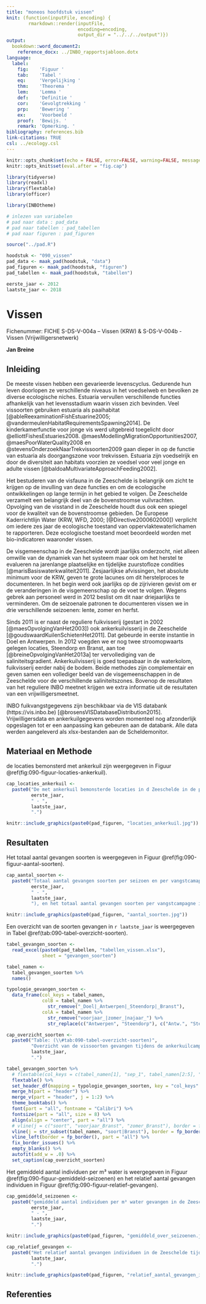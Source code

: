 ```yaml
---
title: "moneos hoofdstuk vissen"
knit: (function(inputFile, encoding) { 
        rmarkdown::render(inputFile,
                          encoding=encoding, 
                          output_dir = "../../../output")})
output:
  bookdown::word_document2:
    reference_docx: ../INBO_rapportsjabloon.dotx
language:
  label:
    fig:    'Figuur '
    tab:    'Tabel '
    eq:     'Vergelijking '
    thm:    'Theorema '
    lem:    'Lemma '
    def:    'Definitie '
    cor:    'Gevolgtrekking '
    prp:    'Bewering '
    ex:     'Voorbeeld '
    proof:  'Bewijs. '
    remark: 'Opmerking. '
bibliography: references.bib
link-citations: TRUE
csl: ../ecology.csl
---
```




```r

knitr::opts_chunk$set(echo = FALSE, error=FALSE, warning=FALSE, message=FALSE, cache=FALSE)
knitr::opts_knit$set(eval.after = "fig.cap")

```


```r

library(tidyverse)
library(readxl)
library(flextable)
library(officer)

library(INBOtheme)

```


```r


# inlezen van variabelen
# pad naar data : pad_data
# pad naar tabellen : pad_tabellen
# pad naar figuren : pad_figuren

source("../pad.R")

hoodstuk <- "090_vissen"
pad_data <- maak_pad(hoodstuk, "data")
pad_figuren <- maak_pad(hoodstuk, "figuren")
pad_tabellen <- maak_pad(hoodstuk, "tabellen")

```


```r

eerste_jaar <- 2012
laatste_jaar <- 2018

```


# Vissen

Fichenummer: FICHE S-DS-V-004a – Vissen (KRW) & S-DS-V-004b - Vissen (Vrijwilligersnetwerk)

__Jan Breine__

##	Inleiding

De meeste vissen hebben een gevarieerde levenscyclus. Gedurende hun leven doorlopen ze verschillende niveaus in het voedselweb en bevolken ze diverse ecologische niches. Estuaria vervullen verschillende functies afhankelijk van het levensstadium waarin vissen zich bevinden. Veel vissoorten gebruiken estuaria als paaihabitat [@ableReexaminationFishEstuarine2005; @vandermeulenHabitatRequirementsSpawning2014]. De kinderkamerfunctie voor jonge vis werd uitgebreid toegelicht door @elliottFishesEstuaries2008. @maesModellingMigrationOpportunities2007, @maesPoorWaterQuality2008 en @stevensOnderzoekNaarTrekvissoorten2009 gaan dieper in op de functie van estuaria als doorgangszone voor trekvissen. Estuaria zijn voedselrijk en door de diversiteit aan habitats voorzien ze voedsel voor veel jonge en adulte vissen [@baldoaMultivariateApproachFeeding2002].

Het bestuderen van de visfauna in de Zeeschelde is belangrijk om zicht te krijgen op de invulling van deze functies en om de ecologische ontwikkelingen op lange termijn in het gebied te volgen. De Zeeschelde verzamelt een belangrijk deel van de bovenstroomse vuilvrachten. Opvolging van de visstand in de Zeeschelde houdt dus ook een spiegel voor de kwaliteit van de bovenstroomse gebieden. De Europese Kaderrichtlijn Water (KRW, WFD, 2000; [@Directive2000602000]) verplicht om iedere zes jaar de ecologische toestand van oppervlaktewaterlichamen te rapporteren. Deze ecologische toestand moet beoordeeld worden met bio-indicatoren waaronder vissen. 

De visgemeenschap in de Zeeschelde wordt jaarlijks onderzocht, niet alleen omwille van de dynamiek van het systeem maar ook om het herstel te evalueren na jarenlange plaatselijke en tijdelijke zuurstofloze condities [@marisBasiswaterkwaliteit2011]. Zesjaarlijkse afvissingen, het absolute minimum voor de KRW, geven te grote lacunes om dit herstelproces te documenteren. In het begin werd ook jaarlijks op de zijrivieren gevist om er de veranderingen in de visgemeenschap op de voet te volgen. Wegens gebrek aan personeel werd in 2012 beslist om dit naar driejaarlijks te verminderen. Om de seizoenale patronen te documenteren vissen we in drie verschillende seizoenen: lente, zomer en herfst.

Sinds 2011 is er naast de reguliere fuikvisserij (gestart in 2002 [@maesOpvolgingVanHet2003]) ook ankerkuilvisserij in de Zeeschelde [@goudswaardKuilenSchietenHet2011]. Dat gebeurde in eerste instantie in Doel en Antwerpen. In 2012 voegden we er nog twee stroomopwaarts gelegen locaties, Steendorp en Branst, aan toe [@breineOpvolgingVanHet2013a] ter vervollediging van de saliniteitsgradient. Ankerkuilvisserij is goed toepasbaar in de waterkolom, fuikvisserij eerder nabij de bodem. Beide methodes zijn complementair en geven samen een vollediger beeld van de visgemeenschappen in de Zeeschelde voor de verschillende saliniteitszones. Bovenop de resultaten van het reguliere INBO meetnet krijgen we extra informatie uit de resultaten van een vrijwilligersmeetnet.

INBO fuikvangstgegevens zijn beschikbaar via de VIS databank (https://vis.inbo.be) [@brosensVISDatabaseDistribution2015]. Vrijwilligersdata en ankerkuilgegevens worden momenteel nog afzonderlijk opgeslagen tot er een aanpassing kan gebeuren aan de databank. Alle data werden aangeleverd als xlsx-bestanden aan de Scheldemonitor.


## Materiaal en Methode

de locaties bemonsterd met ankerkuil zijn weergegeven in Figuur \@ref(fig:090-figuur-locaties-ankerkuil).


```r

cap_locaties_ankerkuil <- 
  paste0("De met ankerkuil bemonsterde locaties in d Zeeschelde in de period ", 
         eerste_jaar, 
         " - ", 
         laatste_jaar, 
         ".")

knitr::include_graphics(paste0(pad_figuren, "locaties_ankerkuil.jpg"))

```


## Resultaten

Het totaal aantal gevangen soorten is weergegeven in Figuur \@ref(fig:090-figuur-aantal-soorten).

```r

cap_aantal_soorten <-
  paste0("Totaal aantal gevangen soorten per seizoen en per vangstcamapgne (", 
         eerste_jaar, 
         " - ", 
         laatste_jaar, 
         "), en het totaal aantal gevangen soorten per vangstcampagne in de Zeeschelde.")

knitr::include_graphics(paste0(pad_figuren, "aantal_soorten.jpg"))

```


Een overzicht van de soorten gevangen in `r laatste_jaar` is weergegeven in Tabel \@ref(tab:090-tabel-overzicht-soorten).

```r

tabel_gevangen_soorten <-
  read_excel(paste0(pad_tabellen, "tabellen_vissen.xlsx"),
             sheet = "gevangen_soorten")

tabel_namen <-
  tabel_gevangen_soorten %>%
  names()

typologie_gevangen_soorten <-
  data_frame(col_keys = tabel_namen,
             colB = tabel_namen %>%
               str_remove("_Doel|_Antwerpen|_Steendorp|_Branst"),
             colA = tabel_namen %>%
               str_remove("voorjaar_|zomer_|najaar_") %>%
               str_replace(c("Antwerpen", "Steendorp"), c("Antw.", "Steend.")))

cap_overzicht_soorten <-
  paste0("Table: (\\#tab:090-tabel-overzicht-soorten)",
         "Overzicht van de vissoorten gevangen tijdens de ankerkuilcampagnes in de Zeeschelde in ",
         laatste_jaar,
         ".")

tabel_gevangen_soorten %>%
  # flextable(col_keys = c(tabel_namen[1], "sep_1", tabel_namen[2:5], "sep_2", tabel_namen[6:9], "sep_3", tabel_namen[10:13])) %>%
  flextable() %>%
  set_header_df(mapping = typologie_gevangen_soorten, key = "col_keys" ) %>%
  merge_h(part = "header") %>%
  merge_v(part = "header", j = 1:2) %>%
  theme_booktabs() %>%
  font(part = "all", fontname = "Calibri") %>%
  fontsize(part = "all", size = 8) %>%
  align(align = "center", part = "all") %>%
  # vline(j = c("soort", "voorjaar_Branst", "zomer_Branst"), border = fp_border(), part = "all") %>%
  vline(j = str_subset(tabel_namen, "soort|Branst"), border = fp_border(), part = "all") %>%
  vline_left(border = fp_border(), part = "all") %>%
  fix_border_issues() %>%
  empty_blanks() %>%
  autofit(add_w = .0) %>%
  set_caption(cap_overzicht_soorten)

```


Het gemiddeld aantal individuen per m³ water is weergegeven in Figuur \@ref(fig:090-figuur-gemiddeld-seizoenen) en het relatief aantal gevangen individuen in Figuur \@ref(fig:090-figuur-relatief-gevangen).


```r

cap_gemiddeld_seizoenen <- 
  paste0("gemiddeld aantal individuen per m³ water gevangen in de Zeeschelde in de periode ", 
         eerste_jaar, 
         " - ", 
         laatste_jaar, 
         ".")

knitr::include_graphics(paste0(pad_figuren, "gemiddeld_over_seizoenen.jpg"))

```



```r

cap_relatief_gevangen <- 
  paste0("Het relatief aantal gevangen individuen in de Zeeschelde tijdens de ankerkuilcampagnes in het voorjaar, de zomer en het najaar van ", 
         laatste_jaar, 
         ".")

knitr::include_graphics(paste0(pad_figuren, "relatief_aantal_gevangen_individuen.jpg"))

```


## Referenties  


